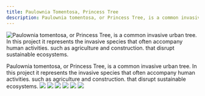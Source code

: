 ```yaml
---
title: Paulownia Tomentosa, Princess Tree
description: Paulownia tomentosa, or Princess Tree, is a common invasive urban tree. In this project it represents the invasive species that often accompany human activities. such as agriculture and construction.  that disrupt sustainable ecosystems.
---
```


![Paulownia tomentosa, or Princess Tree, is a common invasive urban tree. In this project it represents the invasive species that often accompany human activities. such as agriculture and construction.  that disrupt sustainable ecosystems.](@assets/paulownia-tomentosa-princess-tree/cover.jpg)

Paulownia tomentosa, or Princess Tree, is a common invasive urban tree. In this project it represents the invasive species that often accompany human activities. such as agriculture and construction.  that disrupt sustainable ecosystems.
![](@assets/paulownia-tomentosa-princess-tree/1.jpg)
![](@assets/paulownia-tomentosa-princess-tree/2.jpg)
![](@assets/paulownia-tomentosa-princess-tree/3.jpg)
![](@assets/paulownia-tomentosa-princess-tree/4.jpg)
![](@assets/paulownia-tomentosa-princess-tree/5.jpg)
![](@assets/paulownia-tomentosa-princess-tree/6.jpg)